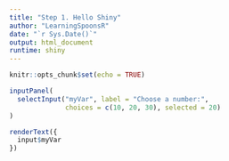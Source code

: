 ---
title: "Step 1. Hello Shiny"
author: "LearningSpoonsR"
date: "`r Sys.Date()`"
output: html_document
runtime: shiny
---

```{r setup, include=FALSE}
knitr::opts_chunk$set(echo = TRUE)
```

```{r eruptions, echo=FALSE}
inputPanel(
  selectInput("myVar", label = "Choose a number:",
              choices = c(10, 20, 30), selected = 20)
)

renderText({
  input$myVar
})
```



